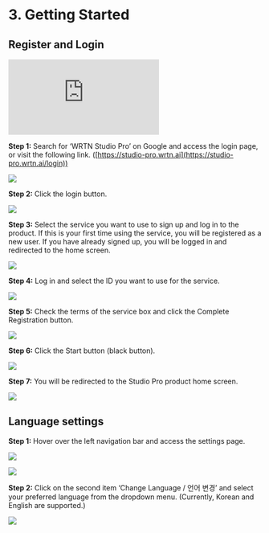 # 3. Getting Started

## Register and Login

<div
  style={{
    position: "relative",
    width: "100%",
    height: 0,
    paddingBottom: "56.25%",
    overflow: "hidden",
  }}
>
  <iframe
    src="https://www.youtube.com/embed/QIUqYvvKGUM"
    style={{
      position: "absolute",
      top: 0,
      left: 0,
      width: "100%",
      height: "100%",
      border: "none",
    }}
    title="YouTube video player"
    frameborder="0"
    allow="accelerometer; autoplay; clipboard-write; encrypted-media; gyroscope; picture-in-picture; web-share"
    referrerpolicy="strict-origin-when-cross-origin"
    allowfullscreen
  ></iframe>
</div>

**Step 1:** Search for ‘WRTN Studio Pro’ on Google and access the login page, or visit the following link. ([https://studio-pro.wrtn.ai](https://studio-pro.wrtn.ai/login))

![](/studio-pro/images/docs/getting-started/register-and-login/step-1-1.png)

**Step 2:** Click the login button.

![](/studio-pro/images/docs/getting-started/register-and-login/step-2-1.png)

**Step 3:** Select the service you want to use to sign up and log in to the product. If this is your first time using the service, you will be registered as a new user. If you have already signed up, you will be logged in and redirected to the home screen.

![](/studio-pro/images/docs/getting-started/register-and-login/step-3-1.png)

**Step 4:** Log in and select the ID you want to use for the service.

![](/studio-pro/images/docs/getting-started/register-and-login/step-4-1.png)

**Step 5:** Check the terms of the service box and click the Complete Registration button.

![](/studio-pro/images/docs/getting-started/register-and-login/step-5-1.png)

**Step 6:** Click the Start button (black button).

![](/studio-pro/images/docs/getting-started/register-and-login/step-6-1.png)

**Step 7:** You will be redirected to the Studio Pro product home screen.

![](/studio-pro/images/docs/getting-started/register-and-login/step-7-1.png)

## Language settings

**Step 1:** Hover over the left navigation bar and access the settings page.

![](/studio-pro/images/docs/getting-started/language-settings/step-1-1.png)

![](/studio-pro/images/docs/getting-started/language-settings/step-1-2.png)

**Step 2:** Click on the second item ‘Change Language / 언어 변경’ and select your preferred language from the dropdown menu. (Currently, Korean and English are supported.)

![](/studio-pro/images/docs/getting-started/language-settings/step-2-1.png)
